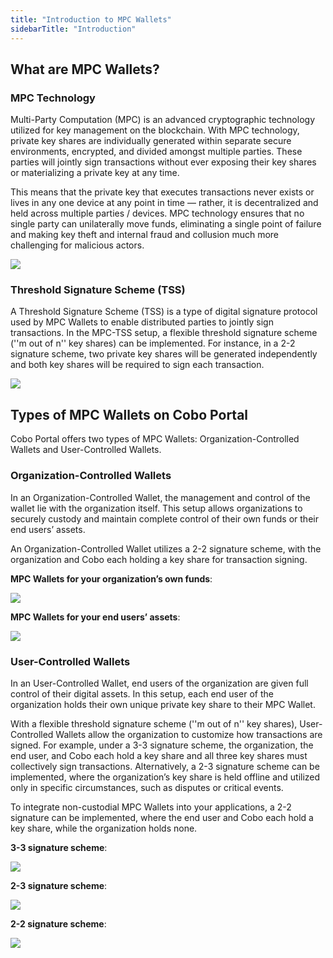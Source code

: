 ```yaml
---
title: "Introduction to MPC Wallets"
sidebarTitle: "Introduction"
---
```


## What are MPC Wallets?

### MPC Technology

Multi-Party Computation (MPC) is an advanced cryptographic technology utilized for key management on the blockchain. With MPC technology, private key shares are individually generated within separate secure environments, encrypted, and divided amongst multiple parties. These parties will jointly sign transactions without ever exposing their key shares or materializing a private key at any time.

This means that the private key that executes transactions never exists or lives in any one device at any point in time — rather, it is decentralized and held across multiple parties / devices. MPC technology ensures that no single party can unilaterally move funds, eliminating a single point of failure and making key theft and internal fraud and collusion much more challenging for malicious actors.

<img src="/cn/images/mpc-wallet/MPC technology.svg"/>

### Threshold Signature Scheme (TSS)

A Threshold Signature Scheme (TSS) is a type of digital signature protocol used by MPC Wallets to enable distributed parties to jointly sign transactions. In the MPC-TSS setup, a flexible threshold signature scheme (''m out of n'' key shares) can be implemented. For instance, in a 2-2 signature scheme, two private key shares will be generated independently and both key shares will be required to sign each transaction.

<img src="/cn/images/mpc-wallet/TSS.svg"/>

## Types of MPC Wallets on Cobo Portal

Cobo Portal offers two types of MPC Wallets: Organization-Controlled Wallets and User-Controlled Wallets.

### Organization-Controlled Wallets

In an Organization-Controlled Wallet, the management and control of the wallet lie with the organization itself. This setup allows organizations to securely custody and maintain complete control of their own funds or their end users’ assets.

An Organization-Controlled Wallet utilizes a 2-2 signature scheme, with the organization and Cobo each holding a key share for transaction signing.

**MPC Wallets for your organization’s own funds**:

<img src="/cn/images/mpc-wallet/MPC wallet for your organization’s own funds.svg"/>

**MPC Wallets for your end users’ assets**:

<img src="/cn/images/mpc-wallet/MPC wallet for your end users’ assets.svg"/>

### User-Controlled Wallets

In an User-Controlled Wallet, end users of the organization are given full control of their digital assets. In this setup, each end user of the organization holds their own unique private key share to their MPC Wallet.

With a flexible threshold signature scheme (''m out of n'' key shares), User-Controlled Wallets allow the organization to customize how transactions are signed. For example, under a 3-3 signature scheme, the organization, the end user, and Cobo each hold a key share and all three key shares must collectively sign transactions. Alternatively, a 2-3 signature scheme can be implemented, where the organization’s key share is held offline and utilized only in specific circumstances, such as disputes or critical events.

To integrate non-custodial MPC Wallets into your applications, a 2-2 signature can be implemented, where the end user and Cobo each hold a key share, while the organization holds none.

**3-3 signature scheme**:

<img src="/cn/images/mpc-wallet/3-3 signature scheme.svg"/>

**2-3 signature scheme**:

<img src="/cn/images/mpc-wallet/2-3 signature scheme.svg"/>

**2-2 signature scheme**:

<img src="/cn/images/mpc-wallet/2-2 signature scheme.svg"/>